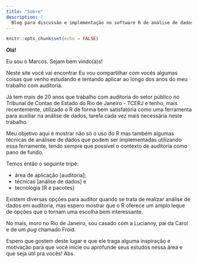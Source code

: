 ```yaml
---
title: "Sobre"
description: |
  Blog para discussão e implementação no software R de análise de dados aplicada à auditoria.
---
```


```r
knitr::opts_chunk$set(echo = FALSE)
```

**Olá!**

Eu sou o Marcos. Sejam bem vindo(a)s!

Neste site você vai encontrar 
Eu vou compartilhar com vocês algumas coisas que venho estudando e tentando aplicar ao longo dos anos do meu trabalho com auditoria.

Já tem mais de 20 anos que trabalho com auditoria do setor público no Tribunal de Contas de Estado do Rio de Janeiro - TCERJ e tenho, mais recentemente, utilizado o R de forma bem satisfatória como uma ferramenta para auxiliar na análise de dados, tarefa cada vez mais necessária neste trabalho.

Meu objetivo aqui é mostrar não só o uso do R mas também algumas técnicas de análisee de dados que podem ser implementadas utilizando essa ferramente, tendo sempre que possível o contexto de auditoria como pano de fundo.

Temos então o seguinte tripé: 

* área de aplicação [auditoria];    
* técnicas [análise de dados] e    
* tecnologia [R e pacotes]

Existem diversas opções para auditor quando se trata de realizar análise de dados em auditoria, mas espero mostrar que o R oferece um amplo leque de opções que o tornam uma escolha bem interessante.

No mais, moro no Rio de Janeiro, sou casado com a Lucianny, pai da Carol e de um _pug_ chamado Froid. 

Espero que gostem deste lugar e que ele traga alguma inspiração e motivação para que você inicie ou aprofunde seus estudos nessa área e que seja útil pra vocês! Abs.


